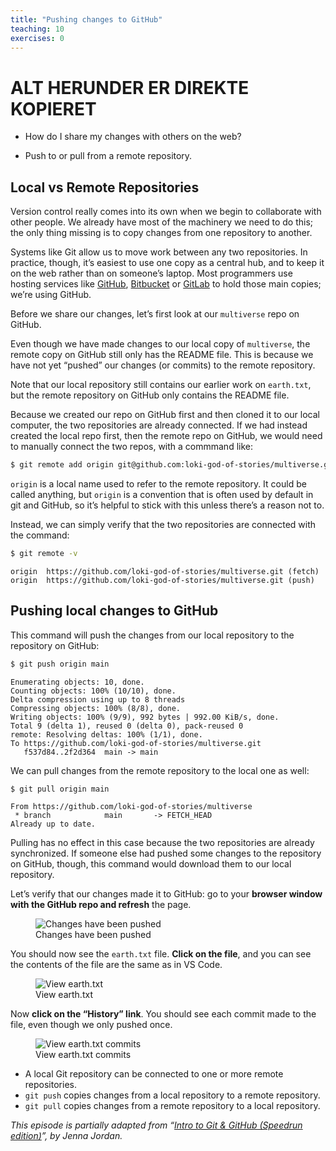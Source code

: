 ```yaml
---
title: "Pushing changes to GitHub"
teaching: 10
exercises: 0
---
```


# ALT HERUNDER ER DIREKTE KOPIERET

:::::::::::::::::::::::::::::::::::::: questions 

- How do I share my changes with others on the web?

::::::::::::::::::::::::::::::::::::::::::::::::

::::::::::::::::::::::::::::::::::::: objectives

- Push to or pull from a remote repository.

::::::::::::::::::::::::::::::::::::::::::::::::

## Local vs Remote Repositories

Version control really comes into its own when we begin to collaborate with
other people.  We already have most of the machinery we need to do this; the
only thing missing is to copy changes from one repository to another.

Systems like Git allow us to move work between any two repositories.  In
practice, though, it's easiest to use one copy as a central hub, and to keep it
on the web rather than on someone's laptop.  Most programmers use hosting
services like [GitHub](https://github.com), [Bitbucket](https://bitbucket.org) or
[GitLab](https://gitlab.com/) to hold those main copies; we're using GitHub.

Before we share our changes, let's first look at our `multiverse` repo on GitHub.

Even though we have made changes to our local copy of `multiverse`, the remote copy on GitHub still only has the README file. This is because we have not yet "pushed" our changes (or commits) to the remote repository.

::::::::::::::::::: callout

Note that our local repository still contains our earlier work on `earth.txt`, but the
remote repository on GitHub only contains the README file.

Because we created our repo on GitHub first and then cloned it to our local computer, the two repositories are already connected. If we had instead created the local repo first, then the remote repo on GitHub, we would need to manually connect the two repos, with a commmand like:

```bash
$ git remote add origin git@github.com:loki-god-of-stories/multiverse.git
```

`origin` is a local name used to refer to the remote repository. It could be called
anything, but `origin` is a convention that is often used by default in git
and GitHub, so it's helpful to stick with this unless there's a reason not to.

Instead, we can simply verify that the two repositories are connected with the command:

```bash
$ git remote -v
```

```output
origin  https://github.com/loki-god-of-stories/multiverse.git (fetch)
origin  https://github.com/loki-god-of-stories/multiverse.git (push)
```

:::::::::::::::::::::::::::

## Pushing local changes to GitHub

This command will push the changes from
our local repository to the repository on GitHub:

```bash
$ git push origin main
```

```output
Enumerating objects: 10, done.
Counting objects: 100% (10/10), done.
Delta compression using up to 8 threads
Compressing objects: 100% (8/8), done.
Writing objects: 100% (9/9), 992 bytes | 992.00 KiB/s, done.
Total 9 (delta 1), reused 0 (delta 0), pack-reused 0
remote: Resolving deltas: 100% (1/1), done.
To https://github.com/loki-god-of-stories/multiverse.git
   f537d84..2f2d364  main -> main
 ```

We can pull changes from the remote repository to the local one as well:

```bash
$ git pull origin main
```

```output
From https://github.com/loki-god-of-stories/multiverse
 * branch            main       -> FETCH_HEAD
Already up to date.
```

Pulling has no effect in this case because the two repositories are already
synchronized.  If someone else had pushed some changes to the repository on
GitHub, though, this command would download them to our local repository.

Let's verify that our changes made it to GitHub: go to your **browser window with the GitHub repo and refresh** the page. 

![Changes have been pushed](fig/github-pushed-changes.png)

You should now see the `earth.txt` file. **Click on the file**, and you can see the contents of the file are the same as in VS Code.

![View earth.txt](fig/github-earth.png)

Now **click on the "History" link**. You should see each commit made to the file, even though we only pushed once.

![View earth.txt commits](fig/github-earth-history.png)


:::::::::::::::::::::::::::::::::::::::: keypoints

- A local Git repository can be connected to one or more remote repositories.
- `git push` copies changes from a local repository to a remote repository.
- `git pull` copies changes from a remote repository to a local repository.

::::::::::::::::::::::::::::::::::::::::::::::::::

*This episode is partially adapted from "[Intro to Git & GitHub (Speedrun edition)](https://jennajordan.me/git-novice-speedrun)", by Jenna Jordan.*
